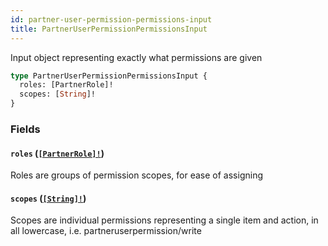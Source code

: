```yaml
---
id: partner-user-permission-permissions-input
title: PartnerUserPermissionPermissionsInput
---
```


Input object representing exactly what permissions are given

```graphql
type PartnerUserPermissionPermissionsInput {
  roles: [PartnerRole]!
  scopes: [String]!
}
```

### Fields

#### `roles` ([`[PartnerRole]!`](/developers/shared-apis/adminidentity-api/graphql/reference/enums/partner-role))

Roles are groups of permission scopes, for ease of assigning

#### `scopes` ([`[String]!`](/developers/shared-apis/adminidentity-api/graphql/reference/scalars/string))

Scopes are individual permissions representing a single item and action, in
all lowercase, i.e. partneruserpermission/write
